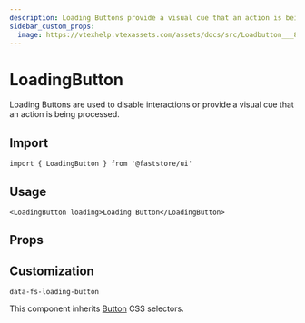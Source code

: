 ```yaml
---
description: Loading Buttons provide a visual cue that an action is being processed.
sidebar_custom_props:
  image: https://vtexhelp.vtexassets.com/assets/docs/src/Loadbutton___8f75638cd580441585f12b997985e8d2.png
---
```



# LoadingButton

Loading Buttons are used to disable interactions or provide a visual cue that an action is being processed.

## Import

```tsx
import { LoadingButton } from '@faststore/ui'
```

## Usage

```tsx live
<LoadingButton loading>Loading Button</LoadingButton>
```

## Props

<PropsSection name="LoadingButton" />

## Customization

`data-fs-loading-button`

This component inherits [Button](/reference/ui/atoms/Button) CSS selectors.
